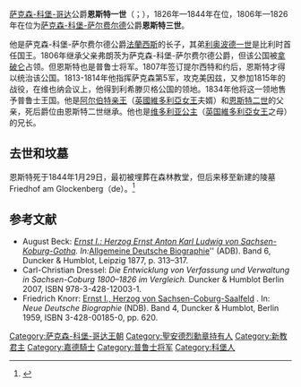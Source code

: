 {{Infobox royalty
| name        = 恩斯特一世 (萨克森-科堡-哥达公爵)<br>恩斯特三世 (萨克森-科堡-萨尔费尔德公爵)
| image       = Ernst I, Duke of Saxe-Coburg and Gotha - Dawe 1818-19.jpg
| caption     = 萨克森-科堡-萨尔费尔德公爵恩斯特三世<br>George Dawe绘制
| succession  = [[萨克森-科堡-萨尔费尔德|萨克森-科堡-萨尔费尔德]]公爵
| reign       = 1806年12月9日 — 1826年11月12日
| predecessor = [[法蘭茲_(薩克森-科堡-薩爾費爾德公爵)|法蘭西斯]]
| succession1 = [[萨克森-科堡-哥达|萨克森-科堡-哥达]]公爵
| reign1      = 1826年11月12日 — 1844年1月29日
| successor1  = [[恩斯特二世_(萨克森-科堡-哥达公爵)|恩斯特二世]]
| birth_date  = {{Birth date|1784|1|2|df=y}}
| birth_place = [[神圣罗马帝国|神圣罗马帝国]][[萨克森-科堡-萨尔费尔德|萨克森-科堡-萨尔费尔德]][[科堡|科堡]]
| death_date  = {{Death date and age|1844|1|29|1784|1|2|df=y}}
| death_place = [[萨克森-科堡-哥达|萨克森-科堡-哥达]][[哥达|哥达]]
| spouse      = [[萨克森-哥达-阿尔滕堡路易丝郡主|萨克森-哥达-阿尔滕堡路易丝郡主]]<br>{{link-en|符騰堡的瑪麗|Duchess Marie of Württemberg}}
| issue       = [[恩斯特二世_(萨克森-科堡-哥达公爵)|恩斯特二世]]<br>[[阿尔伯特亲王|阿尔伯特亲王]]
| full name   = 恩斯特·安东·卡尔·路德维希<br>{{lang-de|Ernst Anton Karl Ludwig}}
| house       = [[萨克森-科堡-哥达王朝|萨克森-科堡-哥达王朝]]
| father      = [[法蘭茲_(薩克森-科堡-薩爾費爾德公爵)|薩克森-科堡-薩爾費爾德公爵法蘭西斯]]
| mother      = [[羅伊斯-埃伯斯多夫的奧古斯塔|羅伊斯-埃伯斯多夫的奧古斯塔]]
| religion    = [[信義宗|信義宗]]
}}

[[萨克森-科堡-哥达|萨克森-科堡-哥达]]公爵'''恩斯特一世'''（{{lang-de|Ernst Anton Karl Ludwig}}；{{bd|1784年|1月2日|1844年|1月29日}}），1826年—1844年在位，1806年—1826年在位为[[萨克森-科堡-萨尔费尔德|萨克森-科堡-萨尔费尔德]]公爵'''恩斯特三世'''。

他是萨克森-科堡-萨尔费尔德公爵[[法蘭西斯_(薩克森-科堡-薩爾費爾德)|法蘭西斯]]的长子，其弟[[利奥波德一世_(比利时)|利奥波德一世]]是比利时首任国王。1806年继承父亲弗朗茨为萨克森-科堡-萨尔费尔德公爵，但该公国被[[拿破仑一世|拿破仑]]占领。但恩斯特也是普鲁士将军。1807年签订提尔西特和约后，恩斯特才得以统治该公国。1813-1814年他指挥萨克森第5军，攻克美因兹，又参加1815年的战役，在维也纳会议上，他得到利希滕贝格公国的领地。1834年他将这一领地售予普鲁士王国。他是[[阿尔伯特亲王|阿尔伯特亲王]]（[[英國|英國]][[維多利亞女王|維多利亞女王]]夫婿）和[[恩斯特二世_(萨克森-科堡-哥达公爵)|恩斯特二世]]的父亲，死后爵位由恩斯特二世继承。他也是[[维多利亚公主_(萨克森-科堡-萨尔费尔德)|维多利亚公主]]（[[英国|英国]][[維多利亞女王|維多利亞女王]]之母）的兄长。

==去世和坟墓==
恩斯特死于1844年1月29日，最初被埋葬在森林教堂，但后来移至新建的陵墓Friedhof am Glockenberg（de）。<ref name="Guide">{{cite book|last=Klüglein|first=Norbert|title=Coburg Stadt und Land (German)|publisher=Verkehrsverein Coburg|year=1991|isbn=| page=}}</ref>{{rp|47}}

==参考文献==
{{reflist}}

* August Beck: ''[[s:de:ADB:Ernst_I._(Herzog_von_Sachsen-Coburg-Saalfeld)|Ernst I.: Herzog Ernst Anton Karl Ludwig von Sachsen-Koburg-Gotha]]. In: ''[[Allgemeine_Deutsche_Biographie|Allgemeine Deutsche Biographie]]'' (ADB). Band 6, Duncker & Humblot, Leipzig 1877, p. 313–317.
* Carl-Christian Dressel: ''Die Entwicklung von Verfassung und Verwaltung in Sachsen-Coburg 1800–1826 im Vergleich.'' Duncker & Humblot Berlin 2007, ISBN 978-3-428-12003-1.
* Friedrich Knorr: [http://www.deutsche-biographie.de/pnd118983334.html Ernst I., Herzog von Sachsen-Coburg-Saalfeld] {{Wayback|url=http://www.deutsche-biographie.de/pnd118983334.html |date=20210312153855 }}. In: ''Neue Deutsche Biographie'' (NDB). Band 4, Duncker & Humblot, Berlin 1959, ISBN 3-428-00185-0, pp. 620.

{{s-start}}
{{s-hou|[[薩克森-科堡-哥達王朝|薩克森-科堡-哥達王朝]]|1784年|1月2日|1844年|1月29日|[[韋廷王朝|韋廷王朝]]}}
{{s-reg}}
{{s-bef|before=[[法蘭茲_(薩克森-科堡-薩爾費爾德公爵)|法蘭茲]]}}
{{s-ttl|title=[[薩克森統治者列表|薩克森-科堡-薩爾費爾德公爵]]|years=1806年–1826年}}
{{s-aft|after=成為薩克森-科堡-哥達公爵}}
{{s-bef|before=前為薩克森-科堡-薩爾費爾德公爵}}
{{s-ttl|title=[[薩克森統治者列表|薩克森-科堡-哥達公爵]]|years=1826年–1844年}}
{{s-aft|after=[[恩斯特二世_(薩克森-科堡-哥達公爵)|恩斯特二世]]}}
{{s-end}}

{{Authority control}}
{{DEFAULTSORT:Ernest 01 Of Saxe-Coburg And Gotha, Duke}}
[[Category:萨克森-科堡-哥达王朝|Category:萨克森-科堡-哥达王朝]]
[[Category:聖安德烈勳章持有人|Category:聖安德烈勳章持有人]]
[[Category:新教君主|Category:新教君主]]
[[Category:嘉德騎士|Category:嘉德騎士]]
[[Category:普鲁士将军|Category:普鲁士将军]]
[[Category:科堡人|Category:科堡人]]